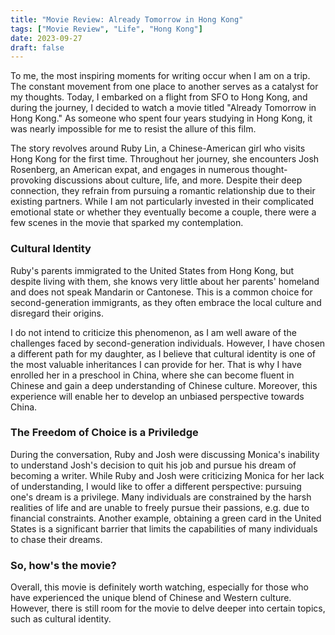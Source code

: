 ```yaml
---
title: "Movie Review: Already Tomorrow in Hong Kong"
tags: ["Movie Review", "Life", "Hong Kong"]
date: 2023-09-27
draft: false
---
```


To me, the most inspiring moments for writing occur when I am on a trip. The constant movement from one place to another serves as a catalyst for my thoughts. Today, I embarked on a flight from SFO to Hong Kong, and during the journey, I decided to watch a movie titled "Already Tomorrow in Hong Kong." As someone who spent four years studying in Hong Kong, it was nearly impossible for me to resist the allure of this film.

The story revolves around Ruby Lin, a Chinese-American girl who visits Hong Kong for the first time. Throughout her journey, she encounters Josh Rosenberg, an American expat, and engages in numerous thought-provoking discussions about culture, life, and more. Despite their deep connection, they refrain from pursuing a romantic relationship due to their existing partners.
While I am not particularly invested in their complicated emotional state or whether they eventually become a couple, there were a few scenes in the movie that sparked my contemplation.

### Cultural Identity

Ruby's parents immigrated to the United States from Hong Kong, but despite living with them, she knows very little about her parents' homeland and does not speak Mandarin or Cantonese. This is a common choice for second-generation immigrants, as they often embrace the local culture and disregard their origins.

I do not intend to criticize this phenomenon, as I am well aware of the challenges faced by second-generation individuals. However, I have chosen a different path for my daughter, as I believe that cultural identity is one of the most valuable inheritances I can provide for her. That is why I have enrolled her in a preschool in China, where she can become fluent in Chinese and gain a deep understanding of Chinese culture. Moreover, this experience will enable her to develop an unbiased perspective towards China.

### The Freedom of Choice is a Priviledge

During the conversation, Ruby and Josh were discussing Monica's inability to understand Josh's decision to quit his job and pursue his dream of becoming a writer. While Ruby and Josh were criticizing Monica for her lack of understanding, I would like to offer a different perspective: pursuing one's dream is a privilege. Many individuals are constrained by the harsh realities of life and are unable to freely pursue their passions, e.g. due to financial constraints. Another example, obtaining a green card in the United States is a significant barrier that limits the capabilities of many individuals to chase their dreams.

### So, how's the movie?

Overall, this movie is definitely worth watching, especially for those who have experienced the unique blend of Chinese and Western culture. However, there is still room for the movie to delve deeper into certain topics, such as cultural identity.
